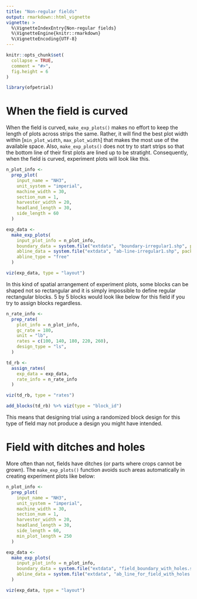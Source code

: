 ```yaml
---
title: "Non-regular fields"
output: rmarkdown::html_vignette
vignette: >
  %\VignetteIndexEntry{Non-regular fields}
  %\VignetteEngine{knitr::rmarkdown}
  %\VignetteEncoding{UTF-8}
---
```


```r
knitr::opts_chunk$set(
  collapse = TRUE,
  comment = "#>",
  fig.height = 6
)
```

```r
library(ofpetrial)
```

# When the field is curved

When the field is curved, `make_exp_plots()` makes no effort to keep the length of plots across strips the same. Rather, it will find the best plot width within [`min_plot_width`, `max_plot_width`] that makes the most use of the available space. Also, `make_exp_plots()` does not try to start strips so that the bottom line of their first plots are lined up to be stratight. Consequently, when the field is curved, experiment plots will look like this.

```r
n_plot_info <-
  prep_plot(
    input_name = "NH3",
    unit_system = "imperial",
    machine_width = 30,
    section_num = 1,
    harvester_width = 20,
    headland_length = 30,
    side_length = 60
  )

exp_data <-
  make_exp_plots(
    input_plot_info = n_plot_info,
    boundary_data = system.file("extdata", "boundary-irregular1.shp", package = "ofpetrial"),
    abline_data = system.file("extdata", "ab-line-irregular1.shp", package = "ofpetrial"),
    abline_type = "free"
  )

viz(exp_data, type = "layout")
```

In this kind of spatial arrangement of experiment plots, some blocks can be shaped not so rectangular and it is simply impossible to define regular rectangular blocks. 5 by 5 blocks would look like below for this field if you try to assign blocks regardless.

```r
n_rate_info <-
  prep_rate(
    plot_info = n_plot_info,
    gc_rate = 180,
    unit = "lb",
    rates = c(100, 140, 180, 220, 260),
    design_type = "ls",
  )

td_rb <-
  assign_rates(
    exp_data = exp_data,
    rate_info = n_rate_info
  )

viz(td_rb, type = "rates")

add_blocks(td_rb) %>% viz(type = "block_id")
```

This means that designing trial using a randomized block design for this type of field may not produce a design you might have intended.

# Field with ditches and holes

More often than not, fields have ditches (or parts where crops cannot be grown). The `make_exp_plots()` function avoids such areas automatically in creating experiment plots like below: 

```r
n_plot_info <-
  prep_plot(
    input_name = "NH3",
    unit_system = "imperial",
    machine_width = 30,
    section_num = 1,
    harvester_width = 20,
    headland_length = 30,
    side_length = 60,
    min_plot_length = 250
  )

exp_data <-
  make_exp_plots(
    input_plot_info = n_plot_info,
    boundary_data = system.file("extdata", "field_boundary_with_holes.shp", package = "ofpetrial"),
    abline_data = system.file("extdata", "ab_line_for_field_with_holes.shp", package = "ofpetrial")
  )

viz(exp_data, type = "layout")
```



